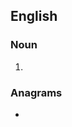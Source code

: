 ==English==

===Noun===
{{head|en|noun form}}

# {{plural of|en|rootlet}}

===Anagrams===
* {{anagrams|en|a=eloorstt|tool-rest|toolrest|tootlers}}